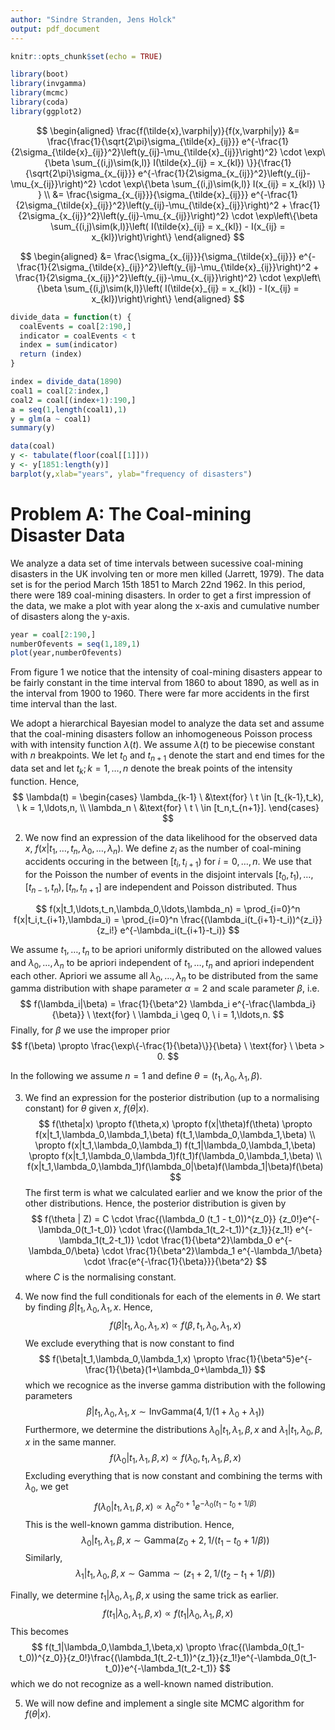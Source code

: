 ```yaml
---
author: "Sindre Stranden, Jens Holck"
output: pdf_document
---
```


```r
knitr::opts_chunk$set(echo = TRUE)
```

```r
library(boot)
library(invgamma)
library(mcmc)
library(coda)
library(ggplot2)
```


$$
\begin{aligned}
\frac{f(\tilde{x},\varphi|y)}{f(x,\varphi|y)} &= \frac{\frac{1}{\sqrt{2\pi}\sigma_{\tilde{x}_{ij}}} e^{-\frac{1}{2\sigma_{\tilde{x}_{ij}}^2}\left(y_{ij}-\mu_{\tilde{x}_{ij}}\right)^2} \cdot \exp\{\beta \sum_{(i,j)\sim(k,l)} I(\tilde{x}_{ij} = x_{kl}) \}}{\frac{1}{\sqrt{2\pi}\sigma_{x_{ij}}} e^{-\frac{1}{2\sigma_{x_{ij}}^2}\left(y_{ij}-\mu_{x_{ij}}\right)^2} \cdot \exp\{\beta \sum_{(i,j)\sim(k,l)} I(x_{ij} = x_{kl}) \} } \\
&= \frac{\sigma_{x_{ij}}}{\sigma_{\tilde{x}_{ij}}} e^{-\frac{1}{2\sigma_{\tilde{x}_{ij}}^2}\left(y_{ij}-\mu_{\tilde{x}_{ij}}\right)^2 + \frac{1}{2\sigma_{x_{ij}}^2}\left(y_{ij}-\mu_{x_{ij}}\right)^2} \cdot \exp\left\{\beta \sum_{(i,j)\sim(k,l)}\left( I(\tilde{x}_{ij} = x_{kl}) - I(x_{ij} = x_{kl})\right)\right\}
\end{aligned}
$$


$$
\begin{aligned}
&= \frac{\sigma_{x_{ij}}}{\sigma_{\tilde{x}_{ij}}} e^{-\frac{1}{2\sigma_{\tilde{x}_{ij}}^2}\left(y_{ij}-\mu_{\tilde{x}_{ij}}\right)^2 + \frac{1}{2\sigma_{x_{ij}}^2}\left(y_{ij}-\mu_{x_{ij}}\right)^2} \cdot \exp\left\{\beta \sum_{(i,j)\sim(k,l)}\left( I(\tilde{x}_{ij} = x_{kl}) - I(x_{ij} = x_{kl})\right)\right\}
\end{aligned}
$$




```r
divide_data = function(t) {
  coalEvents = coal[2:190,]
  indicator = coalEvents < t
  index = sum(indicator)
  return (index)
}
```

```r
index = divide_data(1890)
coal1 = coal[2:index,]
coal2 = coal[(index+1):190,]
a = seq(1,length(coal1),1)
y = glm(a ~ coal1)
summary(y)
```


```r
data(coal)
y <- tabulate(floor(coal[[1]]))
y <- y[1851:length(y)]
barplot(y,xlab="years", ylab="frequency of disasters")
```
# Problem A: The Coal-mining Disaster Data

We analyze a data set of time intervals between sucessive coal-mining disasters in the UK involving ten or more men killed (Jarrett, 1979). The data set is for the period March 15th 1851 to March 22nd 1962. In this period, there were 189 coal-mining disasters. In order to get a first impression of the data, we make a plot with year along the x-axis and cumulative number of disasters along the y-axis.  

```r
year = coal[2:190,]
numberOfevents = seq(1,189,1)
plot(year,numberOfevents)
```
From figure 1 we notice that the intensity of coal-mining disasters appear to be fairly constant in the time interval from 1860 to about 1890, as well as in the interval from 1900 to 1960. There were far more accidents in the first time interval than the last.

We adopt a hierarchical Bayesian model to analyze the data set and assume that the coal-mining disasters follow an inhomogeneous Poisson process with with intensity function $\lambda(t)$. We assume $\lambda(t)$ to be piecewise constant with $n$ breakpoints. We let $t_0$ and $t_{n+1}$ denote the start and end times for the data set and let $t_k; k = 1,\ldots,n$ denote the break points of the intensity function. Hence,
$$
\lambda(t) = \begin{cases}
\lambda_{k-1} \ &\text{for} \ t \in [t_{k-1},t_k), \ k = 1,\ldots,n, \\
\lambda_n \ &\text{for} \ t \ \in [t_n,t_{n+1}].
\end{cases}
$$


2.
We now find an expression of the data likelihood for the observed data $x$, $f(x|t_1,\ldots,t_n,\lambda_0,\ldots,\lambda_n)$. We define $z_i$ as the number of coal-mining accidents occuring in the between $[t_i,t_{i+1})$ for $i = 0,\ldots,n$. We use that for the Poisson the number of events in the disjoint intervals $[t_0,t_1),\ldots,[t_{n-1},t_n), [t_n,t_{n+1}]$ are independent and Poisson distributed. Thus 

$$
f(x|t_1,\ldots,t_n,\lambda_0,\ldots,\lambda_n) = \prod_{i=0}^n f(x|t_i,t_{i+1},\lambda_i) = \prod_{i=0}^n \frac{(\lambda_i(t_{i+1}-t_i))^{z_i}}{z_i!} e^{-\lambda_i(t_{i+1}-t_i)}
$$

We assume $t_1,\ldots,t_n$ to be apriori uniformly distributed on the allowed values and $\lambda_0,\ldots,\lambda_n$ to be apriori independent of $t_1,\ldots,t_n$ and apriori independent each other. Apriori we assume all $\lambda_0,\ldots,\lambda_n$ to be distributed from the same gamma distribution with shape parameter $\alpha = 2$ and scale parameter $\beta$, i.e. 
$$
f(\lambda_i|\beta) = \frac{1}{\beta^2} \lambda_i e^{-\frac{\lambda_i}{\beta}} \ \text{for} \ \lambda_i \geq 0, \ i = 1,\ldots,n.
$$
Finally, for $\beta$ we use the improper prior 
$$
f(\beta) \propto \frac{\exp\{-\frac{1}{\beta}\}}{\beta} \ \text{for} \ \beta > 0.
$$

In the following we assume $n=1$ and define $\theta = (t_1,\lambda_0,\lambda_1,\beta)$.

3. 
We find an expression for the posterior distribution (up to a normalising constant) for $\theta$ given $x$, $f(\theta|x)$.
$$
f(\theta|x) \propto f(\theta,x) \propto f(x|\theta)f(\theta) \propto f(x|t_1,\lambda_0,\lambda_1,\beta) f(t_1,\lambda_0,\lambda_1,\beta) \\
\propto f(x|t_1,\lambda_0,\lambda_1) f(t_1|\lambda_0,\lambda_1,\beta) \propto f(x|t_1,\lambda_0,\lambda_1)f(t_1)f(\lambda_0,\lambda_1,\beta) \\
f(x|t_1,\lambda_0,\lambda_1)f(\lambda_0|\beta)f(\lambda_1|\beta)f(\beta)
$$
The first term is what we calculated earlier and we know the prior of the other distributions. Hence, the posterior distribution is given by
$$
f(\theta | Z) = C \cdot \frac{(\lambda_0 (t_1 - t_0))^{z_0}} {z_0!}e^{-\lambda_0(t_1-t_0)} \cdot \frac{(\lambda_1(t_2-t_1))^{z_1}}{z_1!} e^{-\lambda_1(t_2-t_1)} \cdot \frac{1}{\beta^2}\lambda_0 e^{-\lambda_0/\beta} \cdot  
\frac{1}{\beta^2}\lambda_1 e^{-\lambda_1/\beta} \cdot \frac{e^{-\frac{1}{\beta}}}{\beta^2}
$$
where $C$ is the normalising constant.

4.
We now find the full conditionals for each of the elements in $\theta$. We start by finding $\beta|t_1,\lambda_0,\lambda_1,x$. Hence,
$$
f(\beta|t_1,\lambda_0,\lambda_1,x) \propto f(\beta,t_1,\lambda_0,\lambda_1,x)
$$
We exclude everything that is now constant to find 
$$
f(\beta|t_1,\lambda_0,\lambda_1,x) \propto \frac{1}{\beta^5}e^{-\frac{1}{\beta}(1+\lambda_0+\lambda_1)}
$$
which we recognice as the inverse gamma distribution with the following parameters
$$
\beta|t_1,\lambda_0,\lambda_1,x \sim \text{InvGamma}(4,1/(1 + \lambda_0 + \lambda_1))
$$
Furthermore, we determine the distributions $\lambda_0|t_1,\lambda_1,\beta,x$ and $\lambda_1|t_1,\lambda_0,\beta,x$ in the same manner.
$$
f(\lambda_0|t_1,\lambda_1,\beta,x) \propto f(\lambda_0,t_1,\lambda_1,\beta,x)
$$
Excluding everything that is now constant and combining the terms with $\lambda_0$, we get
$$
f(\lambda_0|t_1,\lambda_1,\beta,x) \propto \lambda_0^{z_0+1}e^{-\lambda_0(t_1-t_0+1/\beta)}
$$
This is the well-known gamma distribution. Hence,
$$
\lambda_0|t_1,\lambda_1,\beta,x \sim \text{Gamma}(z_0+2,1/(t_1-t_0+1/\beta))
$$
Similarly, 
$$
\lambda_1|t_1,\lambda_0,\beta,x \sim \text{Gamma} \sim (z_1+2, 1/(t_2-t_1+1/\beta))
$$

Finally, we determine $t_1|\lambda_0,\lambda_1,\beta,x$ using the same trick as earlier. 
$$
f(t_1|\lambda_0,\lambda_1,\beta,x) \propto f(t_1|\lambda_0,\lambda_1,\beta,x) 
$$
This becomes 
$$
f(t_1|\lambda_0,\lambda_1,\beta,x) \propto \frac{(\lambda_0(t_1-t_0))^{z_0}}{z_0!}\frac{(\lambda_1(t_2-t_1))^{z_1}}{z_1!}e^{-\lambda_0(t_1-t_0)}e^{-\lambda_1(t_2-t_1)}
$$
which we do not recognize as a well-known named distribution.

5. 
We will now define and implement a single site MCMC algorithm for $f(\theta|x)$.